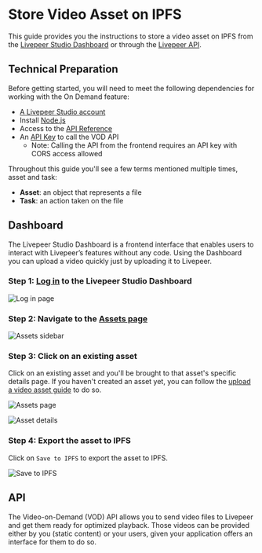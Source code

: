 
# Store Video Asset on IPFS

This guide provides you the instructions to store a video asset on IPFS from the [Livepeer Studio Dashboard](#dashboard) 
or through the [Livepeer API](#api).

## Technical Preparation

Before getting started, you will need to meet the following dependencies for 
working with the On Demand feature:

- [A Livepeer Studio account](https://livepeer.studio/login)
- Install [Node.js](https://nodejs.org/en/)
- Access to the [API Reference](https://docs.livepeer.studio/references)
- An [API Key](https://docs.livepeer.studio/guides/livestreaming/api-key) to call the VOD API
    - Note: Calling the API from the frontend requires an API key with CORS access allowed

Throughout this guide you'll see a few terms mentioned multiple times, asset and task:
- **Asset**: an object that represents a file
- **Task**: an action taken on the file

## Dashboard

The Livepeer Studio Dashboard is a frontend interface that enables users to interact 
with Livepeer’s features without any code. Using the Dashboard you can upload a video 
quickly just by uploading it to Livepeer.

### Step 1: [Log in](https://livepeer.studio/login) to the Livepeer Studio Dashboard

![Log in page](/../static/guides/Dashboard-1.png)

### Step 2: Navigate to the [Assets page](https://livepeer.studio/dashboard/assets)

![Assets sidebar](/../static/guides/Dashboard-2.png)

### Step 3: Click on an existing asset
Click on an existing asset and you'll be brought to that asset's specific details page.
If you haven't created an asset yet, you can follow the [upload a video asset guide](/guides/on-demand/upload-a-video-asset#dashboard) to do so.

![Assets page](/../static/guides/Dashboard-6.png)

![Asset details](/../static/guides/Dashboard-7.png)

### Step 4: Export the asset to IPFS
Click on `Save to IPFS` to export the asset to IPFS.

![Save to IPFS](/../static/guides/Dashboard-8.png)

## API

The Video-on-Demand (VOD) API allows you to send video files to Livepeer and get them 
ready for optimized playback. Those videos can be provided either by you (static content) 
or your users, given your application offers an interface for them to do so.

